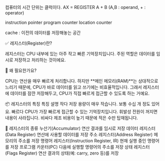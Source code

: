 컴퓨터의 시간 단위는 클럭이다.
AX = REGISTER
A + B (A,B : operand, + : operator)

instruction pointer
program counter
location counter

cache : 이전의 데이터를 저장해놓는 공간

✅ 레지스터(Register)란?

레지스터는 CPU 내부에 있는 아주 작고 빠른 기억장치입니다.
주된 역할은 데이터를 임시로 저장하고 처리하는 것이에요.

🧠 왜 필요한가요?

CPU는 연산을 매우 빠르게 처리합니다. 하지만 **메인 메모리(RAM)**는 상대적으로 느리기 때문에, CPU가 바로 데이터를 읽고 쓰기에는 비효율적입니다.
그래서 레지스터에 데이터를 잠깐 저장해두고, CPU가 직접 빠르게 접근할 수 있도록 하는 거예요.

📦 레지스터의 특징
특징		설명
작다		저장 용량이 매우 작습니다. 보통 수십 개 정도 있어요.
빠르다	CPU가 가장 빠르게 접근할 수 있는 기억장치입니다.
휘발성	전원이 꺼지면 내용이 사라집니다.
비싸다	제조 비용이 높기 때문에 적은 수만 탑재됩니다.

🧮 레지스터의 종류
누산기(Accumulator)	연산 결과를 임시로 저장
데이터 레지스터(Data Register)	연산에 사용할 데이터를 저장
주소 레지스터(Address Register)	메모리의 주소를 저장
명령어 레지스터(Instruction Register, IR)	현재 실행 중인 명령어를 저장
프로그램 카운터(PC)	다음에 실행할 명령어의 주소를 저장
상태 레지스터(Flags Register)	연산 결과의 상태(예: carry, zero 등)를 저장

